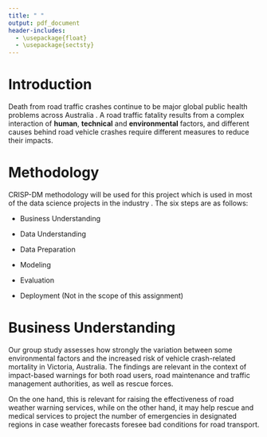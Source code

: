 ```yaml
---
title: " "
output: pdf_document
header-includes:
  - \usepackage{float}
  - \usepackage{sectsty}
---
```


# Introduction

Death from road traffic crashes continue to be major global public health problems across Australia \citep*{RN2}. A road traffic fatality results from a complex interaction of **human**, **technical** and **environmental** factors, and different causes behind road vehicle crashes require different measures to reduce their impacts.  

# Methodology 

CRISP-DM methodology will be used for this project which is used in most of the data science projects in the industry \citep*{wijaya-2021}. The six steps are as follows: 

* Business Understanding 

* Data Understanding 

* Data Preparation 

* Modeling 

* Evaluation 

* Deployment (Not in the scope of this assignment)


# Business Understanding 

Our group study assesses how strongly the variation between some environmental factors and the increased risk of vehicle crash-related mortality in Victoria, Australia. The findings are relevant in the context of impact-based warnings for both road users, road maintenance and traffic management authorities, as well as rescue forces.  

On the one hand, this is relevant for raising the effectiveness of road weather warning services, while on the other hand, it may help rescue and medical services to project the number of emergencies in designated regions in case weather forecasts foresee bad conditions for road transport. 